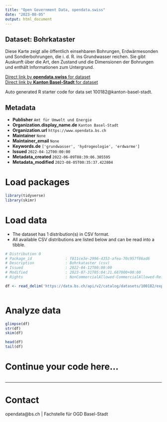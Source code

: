 ```yaml
---
title: "Open Government Data, opendata.swiss"
date: "2023-08-05"
output: html_document
---
```


## Dataset: Bohrkataster

Diese Karte zeigt alle öffentlich einsehbaren Bohrungen, Erdwärmesonden und Sondierbohrungen, die i. d. R. ins Grundwasser reichen. Sie gibt Auskunft über die Art, den Zustand und die Dimensionen der Bohrungen und enthält Informationen zum Untergrund.

[Direct link by **opendata.swiss** for dataset](https://opendata.swiss/de/dataset/bohrkataster1)<br>
[Direct link by **Kanton Basel-Stadt** for dataset](https://data.bs.ch/explore/dataset/100182/)

Auto generated R starter code for data set 100182@kanton-basel-stadt.

## Metadata

- **Publisher** `Amt für Umwelt und Energie`
- **Organization.display_name.de** `Kanton Basel-Stadt`
- **Organization.url** `https://www.opendata.bs.ch`
- **Maintainer** `None`
- **Maintainer_email** `None`
- **Keywords.de** `['grundwasser', 'hydrogeologie', 'erdwarme']`
- **Issued** `2022-04-12T00:00:00`
- **Metadata_created** `2022-06-09T08:39:06.305595`
- **Metadata_modified** `2023-08-05T00:35:37.422804`


# Load packages

```r

library(tidyverse)
library(skimr)

```

# Load data

-   The dataset has 1 distribution(s) in CSV format.
-   All available CSV distributions are listed below and can be read into a tibble.

```r

# Distribution 0
# Package_id               : f811ce3e-2996-4353-afea-70c957f86ad6
# Description              : Bohrkataster (csv)
# Issued                   : 2022-04-12T00:00:00
# Modified                 : 2023-07-31T05:04:21.687000+00:00
# Rights                   : NonCommercialAllowed-CommercialAllowed-ReferenceRequired

df <- read_delim('https://data.bs.ch/api/v2/catalog/datasets/100182/exports/csv')



```

# Analyze data

```r

glimpse(df)
str(df)
skim(df)

head(df)
tail(df)

```

# Continue your code here...

```r

```

------------------------------------------------------------------------

# Contact

opendata@bs.ch | Fachstelle für OGD Basel-Stadt
